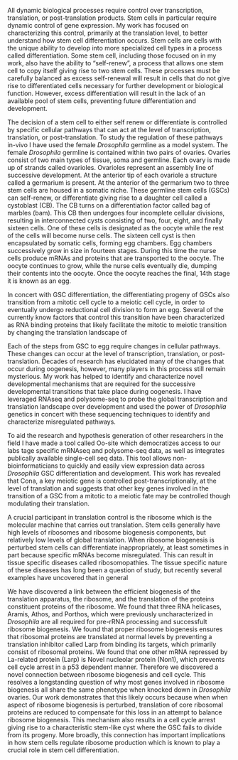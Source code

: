 All dynamic biological processes require control over transcription, translation, or post-translation products. Stem cells in particular require dynamic control of gene expression. My work has focused on characterizing this control, primarily at the translation level, to better understand how stem cell differentiation occurs. Stem cells are cells with the unique ability to develop into more specialized cell types in a process called differentiation. Some stem cell, including those focused on in my work, also have the ability to "self-renew", a process that allows one stem cell to copy itself giving rise to two stem cells. These processes must be carefully balanced as excess self-renewal will result in cells that do not give rise to differentiated cells necessary for further development or biological function. However, excess differentiation will result in the lack of an available pool of stem cells, preventing future differentiation and development. 

The decision of a stem cell to either self renew or differentiate is controlled by specific cellular pathways that can act at the level of transcription, translation, or post-translation. To study the regulation of these pathways in-vivo I have used the female *Drosophila* germline as a model system. The female *Drosophila* germline is contained within two pairs of ovaries. Ovaries consist of two main types of tissue, soma and germline. Each ovary is made up of strands called ovarioles. Ovarioles represent an assembly line of successive development. At the anterior tip of each ovariole a structure called a germarium is present. At the anterior of the germarium two to three stem cells are housed in a somatic niche. These germline stem cells (GSCs) can self-renew, or differentiate giving rise to a daughter cell called a cystoblast (CB). The CB turns on a differentiation factor called bag of marbles (bam). This CB then undergoes four incomplete cellular divisions, resulting in interconnected cysts consisting of two, four, eight, and finally sixteen cells. One of these cells is designated as the oocyte while the rest of the cells will become nurse cells. The sixteen cell cyst is then encapsulated by somatic cells, forming egg chambers. Egg chambers successively grow in size in fourteen stages. During this time the nurse cells produce mRNAs and proteins that are transported to the oocyte. The oocyte continues to grow, while the nurse cells eventually die, dumping their contents into the oocyte. Once the oocyte reaches the final, 14th stage it is known as an egg.

In concert with GSC differentiation, the differentiating progeny of GSCs also transition from a mitotic cell cycle to a meiotic cell cycle, in order to eventually undergo reductional cell division to form an egg. Several of the currently know factors that control this transition have been characterized as RNA binding proteins that likely facilitate the mitotic to meiotic transition by changing the translation landscape of 

Each of the steps from GSC to egg require changes in cellular pathways. These changes can occur at the level of transcription, translation, or post-translation. Decades of research has elucidated many of the changes that occur during oogenesis, however, many players in this process still remain mysterious. My work has helped to identify and characterize novel developmental mechanisms that are required for the successive developmental transitions that take place during oogenesis. I have leveraged RNAseq and polysome-seq to probe the global transcription and translation landscape over development and used the power of *Drosophila* genetics in concert with these sequencing techniques to identify and characterize misregulated pathways.

To aid the research and hypothesis generation of other researchers in the field I have made a tool called Oo-site which democratizes access to our labs tage specific mRNAseq and polysome-seq data, as well as integrates publically available single-cell seq data. This tool allows non-bioinformaticians to quickly and easily view expression data across *Drosophila* GSC differentiation and development. This work has revealed that Cona, a key meiotic gene is controlled post-transcriptionally, at the level of translation and suggests that other key genes involved in the transition of a GSC from a mitotic to a meiotic fate may be controlled though modulating their translation.

A crucial participant in translation control is the ribosome which is the molecular machine that carries out translation. Stem cells generally have high levels of ribosomes and ribosome biogenesis components, but relatively low levels of global translation. When ribosome biogenesis is perturbed stem cells can differentiate inappropriately, at least sometimes in part because specific mRNAs become misregulated. This can result in tissue specific diseases called ribosomopathies. The tissue specific nature of these diseases has long been a question of study, but recently several examples have uncovered that in general 

We have discovered a link between the efficient biogenesis of the translation apparatus, the ribosome, and the translation of the proteins constituent proteins of the ribosome. We found that three RNA helicases, Aramis, Athos, and Porthos, which were previously uncharacterized in *Drosophila* are all required for pre-rRNA processing and successfult ribosome biogenesis. We found that proper ribosome biogenesis ensures that ribosomal proteins are translated at normal levels by preventing a translation inhibitor called Larp from binding its targets, which primarily consist of ribosomal proteins. We found that one other mRNA repressed by La-related protein (Larp) is Novel nucleolar protein (Non1), which prevents cell cycle arrest in a p53 dependent manner. Therefore we discovered a novel connection between ribosome biogenesis and cell cycle. This resolves a longstanding question of why most genes involved in ribosome biogenesis all share the same phenotype when knocked down in *Drosophila* ovaries. Our work demonstrates that this likely occurs because when when aspect of ribosome biogenesis is perturbed, translation of core ribosomal proteins are reduced to compensate for this loss in an attempt to balance ribosome biogenesis. This mechanism also results in a cell cycle arrest giving rise to a characteristic stem-like cyst where the GSC fails to divide from its progeny. More broadly, this connection has important implications in how stem cells regulate ribosome production which is known to play a crucial role in stem cell differentiation. 
